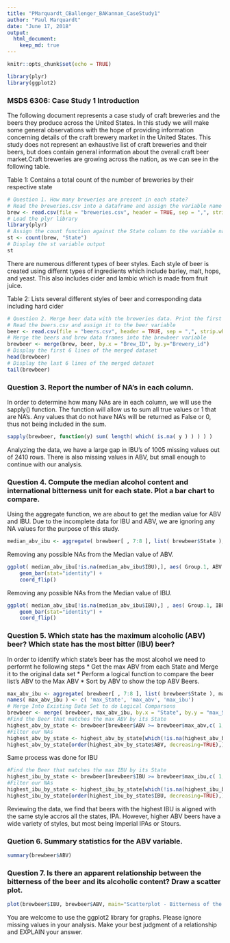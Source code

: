```yaml
---
title: "PMarquardt_CBallenger_BAKannan_CaseStudy1"
author: "Paul Marquardt"
date: "June 17, 2018"
output: 
  html_document:
    keep_md: true
---
```


```r
knitr::opts_chunk$set(echo = TRUE)

library(plyr)
library(ggplot2)
```

### MSDS 6306: Case Study 1 Introduction
The following document represents a case study of craft breweries and the beers they produce across the United States. In this study we will make some general observations with the hope of providing information concerning details of the craft brewery market in the United States. This study does not represent an exhaustive list of craft breweries and their beers, but does contain general information about the overall craft beer market.Craft breweries are growing across the nation, as we can see in the following table.

Table 1: Contains a total count of the number of breweries by their respective state
```r
# Question 1. How many breweries are present in each state?
# Read the breweries.csv into a dataframe and assign the variable name brew
brew <- read.csv(file = "breweries.csv", header = TRUE, sep = ",", strip.white = TRUE)
# Load the plyr library
library(plyr)
# Assign the count function against the State column to the variable name st
st <- count(brew, "State")
# Display the st variable output
st
```

There are numerous different types of beer styles. Each style of beer is created using differnt types of ingredients which include barley, malt, hops, and yeast. This also includes cider and lambic which is made from fruit juice. 

Table 2: Lists several different styles of beer and corresponding data including hard cider
```r
# Question 2. Merge beer data with the breweries data. Print the first 6 observations and the last six observations to check the merged file. 
# Read the beers.csv and assign it to the beer variable
beer <- read.csv(file = "beers.csv", header = TRUE, sep = ",", strip.white = TRUE)
# Merge the beers and brew data frames into the brewbeer variable
brewbeer <- merge(brew, beer, by.x = "Brew_ID", by.y="Brewery_id")
# Display the first 6 lines of the merged dataset
head(brewbeer)
# Display the last 6 lines of the merged dataset
tail(brewbeer)
``` 

### Question 3. Report the number of NA's in each column. 
In order to determine how many NAs are in each column, we will use the sapply() function.  The function will allow us to sum all true values or 1 that are NA's.  Any values that do not have NA's will be returned as False or 0, thus not being included in the sum.
```r
sapply(brewbeer, function(y) sum( length( which( is.na( y ) ) ) ) )
``` 
Analyzing the data, we have a large gap in IBU's of 1005 missing values out of 2410 rows.  There is also missing values in ABV, but small enough to continue with our analysis.

### Question 4. Compute the median alcohol content and international bitterness unit for each state. Plot a bar chart to compare. 
Using the aggregate function, we are about to get the median value for ABV and IBU.  Due to the incomplete data for IBU and ABV, we are ignoring any NA values for the purpose of this study.
```r
median_abv_ibu <- aggregate( brewbeer[ , 7:8 ], list( brewbeer$State ), median, na.rm=TRUE )
``` 

Removing any possible NAs from the Median value of ABV.
```r
ggplot( median_abv_ibu[!is.na(median_abv_ibu$IBU),], aes( Group.1, ABV ) ) +
    geom_bar(stat="identity") +
    coord_flip()
```

Removing any possible NAs from the Median value of IBU.
```r
ggplot( median_abv_ibu[!is.na(median_abv_ibu$IBU),] , aes( Group.1, IBU ) ) +
    geom_bar(stat="identity") +
    coord_flip()
```

### Question 5. Which state has the maximum alcoholic (ABV) beer? Which state has the most bitter (IBU) beer? 
In order to identify which state's beer has the most alcohol we need to performt he following steps
* Get the max ABV from each State and Merge it to the original data set
* Perform a logical function to compare the beer list's ABV to the Max ABV
* Sort by ABV to show the top ABV Beers.
```r
max_abv_ibu <- aggregate( brewbeer[ , 7:8 ], list( brewbeer$State ), max, na.rm=TRUE )
names( max_abv_ibu ) <- c( 'max_State', 'max_abv', 'max_ibu')
# Merge Into Existing Data Set to do Logical Comparsons
brewbeer <- merge( brewbeer, max_abv_ibu, by.x = "State", by.y = "max_State" )
#Find the Beer that matches the max ABV by its State
highest_abv_by_state <- brewbeer[brewbeer$ABV >= brewbeer$max_abv,c( 1, 3, 5, 7, 9)]
#Filter our NAs
highest_abv_by_state <- highest_abv_by_state[which(!is.na(highest_abv_by_state$State)), ]
highest_abv_by_state[order(highest_abv_by_state$ABV, decreasing=TRUE),]
``` 

Same process was done for IBU
```r
#Find the Beer that matches the max IBU by its State
highest_ibu_by_state <- brewbeer[brewbeer$IBU >= brewbeer$max_ibu,c( 1, 3, 5, 8, 9)]
#Filter our NAs
highest_ibu_by_state <- highest_ibu_by_state[which(!is.na(highest_ibu_by_state$State)), ]
highest_ibu_by_state[order(highest_ibu_by_state$IBU, decreasing=TRUE),]
``` 

Reviewing the data, we find that beers with the highest IBU is aligned with the same style accros all the states, IPA.  However, higher ABV beers have a wide variety of styles, but most being Imperial IPAs or Stours.

### Quetion 6. Summary statistics for the ABV variable. 
```r
summary(brewbeer$ABV)
``` 
### Question 7. Is there an apparent relationship between the bitterness of the beer and its alcoholic content? Draw a scatter plot. 
```r
plot(brewbeer$IBU, brewbeer$ABV, main="Scatterplot - Bitterness of the beer Vs Alcoholic content",xlab="International Bitterness Units (IBU)", ylab=" Alcohol By Volume (ABV)", pch=19)
``` 
You are welcome to use the ggplot2 library for graphs. Please ignore missing values in your analysis. Make your best judgment of a relationship and EXPLAIN your answer. 
 